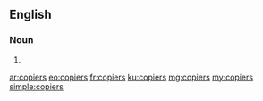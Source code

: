 ==English==

===Noun===
{{head|en|noun plural form}}

# {{plural of|copier|lang=en}}

[[ar:copiers]]
[[eo:copiers]]
[[fr:copiers]]
[[ku:copiers]]
[[mg:copiers]]
[[my:copiers]]
[[simple:copiers]]